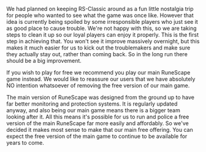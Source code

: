 {{Update|date = 3 August 2005}}

We had planned on keeping RS-Classic around as a fun little nostalgia trip for people who wanted to see what the game was once like. However that idea is currently being spoiled by some irresponsible players who just see it as good place to cause trouble. We're not happy with this, so we are taking steps to clean it up so our loyal players can enjoy it properly. This is the first step in achieving that. You won't see it improve massively overnight, but this makes it much easier for us to kick out the troublemakers and make sure they actually stay out, rather than coming back. So in the long run there should be a big improvement.

If you wish to play for free we recommend you play our main RuneScape game instead. We would like to reassure our users that we have absolutely NO intention whatsoever of removing the free version of our main game.

The main version of RuneScape was designed from the ground up to have far better monitoring and protection systems. It is regularly updated anyway, and also being our main game means there is a bigger team looking after it. All this means it's possible for us to run and police a free version of the main RuneScape far more easily and affordably. So we've decided it makes most sense to make that our main free offering. You can expect the free version of the main game to continue to be available for years to come.

[[Category:Updates|{{PAGENAME}}]]
